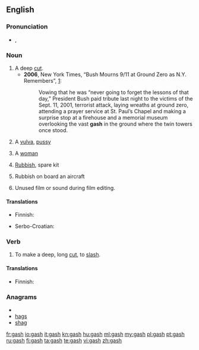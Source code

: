 ==English==

===Pronunciation===
* {{IPA|/ɡæʃ/}}, {{SAMPA|/g{S/}}
*: {{audio|en-us-gash.ogg|Audio (US)}}
*: {{rhymes|æʃ}}

===Noun===
{{en-noun|gashes}}

# A deep [[cut]].
#* '''2006''', New York Times, “Bush Mourns 9/11 at Ground Zero as N.Y. Remembers”, [http://www.nytimes.com/2006/09/11/nyregion/nyregionspecial3/11bush.html?hp&ex=1158033600&en=e468f88da52557ed&ei=5094&partner=homepage]:
#*: Vowing that he was “never going to forget the lessons of that day,” President Bush paid tribute last night to the victims of the Sept. 11, 2001, terrorist attack, laying wreaths at ground zero, attending a prayer service at St. Paul’s Chapel and making a surprise stop at a firehouse and a memorial museum overlooking the vast '''gash''' in the ground where the twin towers once stood.
# {{slang|vulgar}}  A [[vulva]], [[pussy]]
# {{slang|offensive}} A [[woman]]
# {{slang|British Royal Navy}} [[rubbish|Rubbish]], spare kit
# {{slang}} Rubbish on board an aircraft
# {{slang}} Unused film or sound during film editing.

====Translations====
{{trans-top|deep cut}}
* Finnish: {{t+|fi|syvä}} {{t-|fi|viiltohaava}}
{{trans-mid}}
* Serbo-Croatian: {{t|sh|posjekotina}}
{{trans-bottom}}

{{trans-see|vulva}}

{{trans-top|slang: woman}}
{{trans-mid}}
{{trans-bottom}}

{{trans-top|slang: rubbish}}
{{trans-mid}}
{{trans-bottom}}

===Verb===
{{en-verb|gash|es}}

# To make a deep, long [[cut]], to [[slash]].

====Translations====
{{trans-top|to slash}}
* Finnish: {{t-|fi|viiltää}}
{{trans-mid}}
{{trans-bottom}}

===Anagrams===
* {{alphagram|aghs}}
* [[hags#English|hags]]
* [[shag#English|shag]]

[[fr:gash]]
[[io:gash]]
[[it:gash]]
[[kn:gash]]
[[hu:gash]]
[[ml:gash]]
[[my:gash]]
[[pl:gash]]
[[pt:gash]]
[[ru:gash]]
[[fi:gash]]
[[ta:gash]]
[[te:gash]]
[[vi:gash]]
[[zh:gash]]